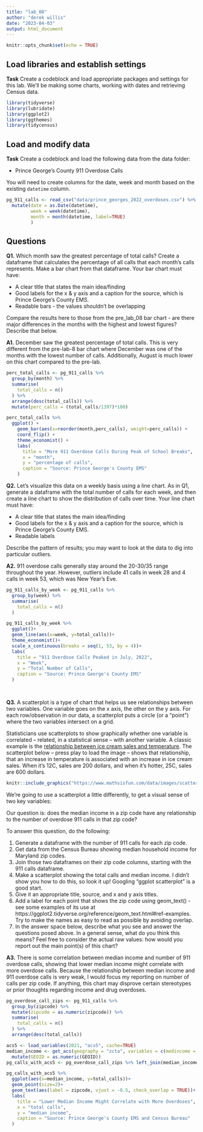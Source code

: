 ```yaml
---
title: "lab_08"
author: "derek willis"
date: "2023-04-03"
output: html_document
---
```


```r
knitr::opts_chunk$set(echo = TRUE)
```

## Load libraries and establish settings

**Task** Create a codeblock and load appropriate packages and settings for this lab. We'll be making some charts, working with dates and retrieving Census data.

```r
library(tidyverse)
library(lubridate)
library(ggplot2)
library(ggthemes)
library(tidycensus)
```


## Load and modify data

**Task** Create a codeblock and load the following data from the data folder:

* Prince George's County 911 Overdose Calls

You will need to create columns for the date, week and month based on the existing `datetime` column.

```r
pg_911_calls <- read_csv("data/prince_georges_2022_overdoses.csv") %>% 
  mutate(date = as.Date(datetime),
         week = week(datetime),
         month = month(datetime, label=TRUE)
         )
```


## Questions 

**Q1.** Which month saw the greatest percentage of total calls? Create a dataframe that calculates the percentage of all calls that each month's calls represents. Make a bar chart from that dataframe. Your bar chart must have:

* A clear title that states the main idea/finding
* Good labels for the x & y axis and a caption for the source, which is Prince George's County EMS.
* Readable bars - the values shouldn't be overlapping

Compare the results here to those from the pre_lab_08 bar chart - are there major differences in the months with the highest and lowest figures? Describe that below.

**A1.** December saw the greatest percentage of total calls. This is very different from the pre-lab-8 bar chart where December was one of the months with the lowest number of calls. Additionally, August is much lower on this chart compared to the pre-lab.

```r
perc_total_calls <- pg_911_calls %>% 
  group_by(month) %>% 
  summarise(
    total_calls = n()
  ) %>% 
  arrange(desc(total_calls)) %>% 
  mutate(perc_calls = (total_calls/1397)*100) 

perc_total_calls %>% 
  ggplot() +
    geom_bar(aes(x=reorder(month,perc_calls), weight=perc_calls)) +
    coord_flip() +
    theme_economist() +
    labs(
      title = "More 911 Overdose Calls During Peak of School Breaks",
      x = "month",
      y = "percentage of calls",
      caption = "Source: Prince George's County EMS"
    )
```

**Q2.** Let's visualize this data on a weekly basis using a line chart. As in Q1, generate a dataframe with the total number of calls for each week, and then create a line chart to show the distribution of calls over time. Your line chart must have:

* A clear title that states the main idea/finding
* Good labels for the x & y axis and a caption for the source, which is Prince George's County EMS.
* Readable labels

Describe the pattern of results; you may want to look at the data to dig into particular outliers.

**A2.** 911 overdose calls generally stay around the 20-30/35 range throughout the year. However, outliers include 41 calls in week 28 and 4 calls in week 53, which was New Year's Eve.


```r
pg_911_calls_by_week <- pg_911_calls %>% 
  group_by(week) %>% 
  summarise(
    total_calls = n()
  )

pg_911_calls_by_week %>% 
  ggplot()+
  geom_line(aes(x=week, y=total_calls))+
  theme_economist()+
  scale_x_continuous(breaks = seq(1, 53, by = 4))+
  labs(
    title = "911 Overdose Calls Peaked in July, 2022",
    x = "Week",
    y = "Total Number of Calls",
    caption = "Source: Prince George's County EMS"
  )

  
```

**Q3.**  A scatterplot is a type of chart that helps us see relationships between two variables. One variable goes on the x axis, the other on the y axis.  For each row/observation in our data, a scatterplot puts a circle (or a "point") where the two variables intersect on a grid. 

Statisticians use scatterplots to show graphically whether one variable is correlated -- related, in a statistical sense -- with another variable.  A classic example is the [relationship between ice cream sales and temperature](https://www.mathsisfun.com/data/scatter-xy-plots.html). The scatterplot below -- press play to load the image -- shows that relationship, that an increase in temperature is associated with an increase in ice cream sales. When it's 12C, sales are 200 dollars, and when it's hotter, 25C, sales are 600 dollars.

```r
knitr::include_graphics("https://www.mathsisfun.com/data/images/scatter-ice-cream1.svg")
```

We're going to use a scatterplot a little differently, to get a visual sense of two key variables: 

Our question is: does the median income in a zip code have any relationship to the number of overdose 911 calls in that zip code?

To answer this question, do the following:

1. Generate a dataframe with the number of 911 calls for each zip code.
2. Get data from the Census Bureau showing median household income for Maryland zip codes.
3. Join those two dataframes on their zip code columns, starting with the 911 calls dataframe.
4. Make a scatterplot showing the total calls and median income. I didn't show you how to do this, so look it up! Googling "ggplot scatterplot" is a good start.
5. Give it an appropriate title, source, and x and y axis titles.
6. Add a label for each point that shows the zip code using geom_text() - see some examples of its use at https://ggplot2.tidyverse.org/reference/geom_text.html#ref-examples. Try to make the names as easy to read as possible by avoiding overlap.
7. In the answer space below, describe what you see and answer the questions posed above. In a general sense, what do you think this means? Feel free to consider the actual raw values: how would you report out the main point(s) of this chart?

**A3.**  There is some correlation between median income and number of 911 overdose calls, showing that lower median income might correlate with more overdose calls. Because the relationship between median income and 911 overdose calls is very weak, I would focus my reporting on number of calls per zip code. If anything, this chart may disprove certain stereotypes or prior thoughts regarding income and drug overdoses.

```r
pg_overdose_call_zips <- pg_911_calls %>% 
  group_by(zipcode) %>%
  mutate(zipcode = as.numeric(zipcode)) %>% 
  summarise(
    total_calls = n()
  ) %>% 
  arrange(desc(total_calls))

acs5 <- load_variables(2021, "acs5", cache=TRUE)
median_income <- get_acs(geography = "zcta", variables = c(medincome = "B06011_001"), state = "MD", year = 2019) %>% 
  mutate(GEOID = as.numeric(GEOID))
pg_calls_with_acs5 <- pg_overdose_call_zips %>% left_join(median_income, by=c('zipcode'='GEOID')) %>%   rename(median_income = estimate)

pg_calls_with_acs5 %>% 
  ggplot(aes(x=median_income, y=total_calls))+
  geom_point(size=2)+
  geom_text(aes(label = zipcode, vjust = -0.5, check_overlap = TRUE))+
  labs(
    title = "Lower Median Income Might Correlate with More Overdoses",
    x = "total calls",
    y = "median income",
    caption = "Source: Prince George's County EMS and Census Bureau"
  )
```
